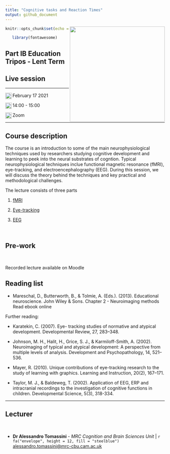```yaml
---
title: "Cognitive tasks and Reaction Times"
output: github_document
---
```


```{=html}
<img src="https://github.com/ale-tom/Open_Science_Course-MPhil_BTN/blob/main/Pictures/logo_uni.jpg" align="right" width = "300"   class="logo"/>
```
```r
knitr::opts_chunk$set(echo = TRUE)

```
```r
   library(fontawesome)
```

## Part IB Education Tripos - Lent Term
## Live session 

------------------------------------------------------------------------

```{=html}
<img src="https://img.icons8.com/ios/250/000000/calendar.png" align="left" width = "20"   class="logo"/>
```

February 17 2021
 
```{=html}
<img src="https://img.icons8.com/ios/250/000000/clock.png" align="left" width = "20"   class="logo"/>
```  

  14:00 - 15:00
 
```{=html}
<img src="https://img.icons8.com/ios/250/000000/marker.png" align="left" width = "20"   class="logo"/>
```

  Zoom


------------------------------------------------------------------------

## Course description
The course is an introduction to some of the main neurophysiological techniques  used by researchers studying cognitive development and learning to peek into the neural substrates of cogntion. Typical neurophysiological techniques inclue functional magnetic resonance (fMRI), eye-tracking, and electroencephalography (EEG). During this session, we will discuss the theory behind the techniques and key practical and methodological challenges.

The lecture consists of three parts

1. [fMRI](https://ale-tom.github.io/Lecture_Neurophysiological_Measures_of_Cognition/Part1_fMRI_slides.html)

2. [Eye-tracking](https://ale-tom.github.io/Lecture_Neurophysiological_Measures_of_Cognition/Part2_Eye_Tracking_slides.html)

3. [EEG](https://ale-tom.github.io/Lecture_Neurophysiological_Measures_of_Cognition/Part3_EEG_slides.html) 


 

## Pre-work

 

Recorded lecture available on Moodle
 

## Reading list

* Mareschal, D., Butterworth, B., & Tolmie, A. (Eds.). (2013). Educational neuroscience. John Wiley & Sons. Chapter 2 - Neuroimaging methods
Read ebook online

Further reading:

* Karatekin, C. (2007). Eye- tracking studies of normative and atypical development. Developmental Review, 27, 283–348.

* Johnson, M. H., Halit, H., Grice, S. J., & Karmiloff-Smith, A. (2002). Neuroimaging of typical and atypical development: A perspective from multiple levels of analysis. Development and Psychopathology, 14, 521–536.

* Mayer, R. (2010). Unique contributions of eye-tracking research to the study of learning with graphics. Learning and Instruction, 20(2), 167–171.

* Taylor, M. J., & Baldeweg, T. (2002). Application of EEG, ERP and intracranial recordings to the investigation of cognitive functions in children. Developmental Science, 5(3), 318-334.

------------------------------------------------------------------------

## Lecturer

 

-   **Dr Alessandro Tomassini** - *MRC Cognition and Brain Sciences Unit* \|  `r fa("envelope", height = 12, fill = "steelblue")`  [alessandro.tomassini\@mrc-cbu.cam.ac.uk](mailto:alessandro.tomassini@mrc-cbu.cam.ac.uk)

 

 
